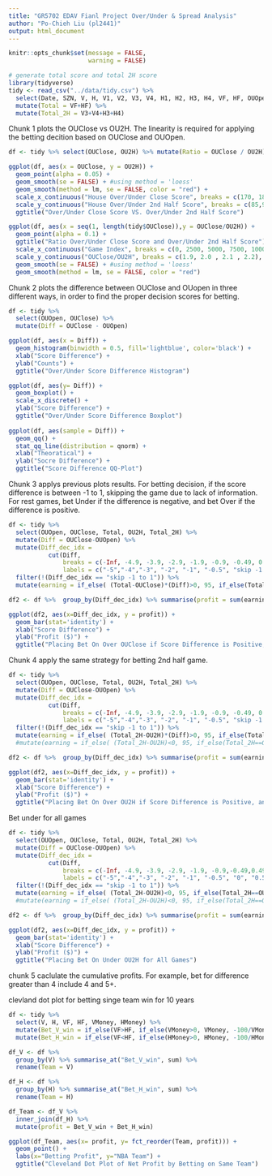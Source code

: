 ---
title: "GR5702 EDAV Fianl Project Over/Under & Spread Analysis"
author: "Po-Chieh Liu (pl2441)"
output: html_document
---

```{r setup, include=FALSE}
knitr::opts_chunk$set(message = FALSE,
                      warning = FALSE)
```



```{r}
# generate total score and total 2H score
library(tidyverse)
tidy <- read_csv("../data/tidy.csv") %>% 
  select(Date, SZN, V, H, V1, V2, V3, V4, H1, H2, H3, H4, VF, HF, OUOpen, OUClose, OU2H, VMoney, HMoney) %>% 
  mutate(Total = VF+HF) %>% 
  mutate(Total_2H = V3+V4+H3+H4) 
```

Chunk 1 plots the OUClose vs OU2H. The linearity is required for applying the betting decition based on OUClose and OUOpen.

```{r}
df <- tidy %>% select(OUClose, OU2H) %>% mutate(Ratio = OUClose / OU2H)

ggplot(df, aes(x = OUClose, y = OU2H)) +
  geom_point(alpha = 0.05) +
  geom_smooth(se = FALSE) + #using method = 'loess'
  geom_smooth(method = lm, se = FALSE, color = "red") + 
  scale_x_continuous("House Over/Under Close Score", breaks = c(170, 180, 190, 200, 210, 220, 230, 240), labels = c("170", "180", "190", "200", "210", "220", "230", "240")) +
  scale_y_continuous("House Over/Under 2nd Half Score", breaks = c(85,90,95,100,105,110,115,120), labels = c("85","90","95","100","105","110","115","120")) +
  ggtitle("Over/Under Close Score VS. Over/Under 2nd Half Score")

ggplot(df, aes(x = seq(1, length(tidy$OUClose)),y = OUClose/OU2H)) +
  geom_point(alpha = 0.1) +
  ggtitle("Ratio Over/Under Close Score and Over/Under 2nd Half Score") +
  scale_x_continuous("Game Index", breaks = c(0, 2500, 5000, 7500, 10000, 12500), labels = c("0", "2500", "5000", "7500", "10000", "12500")) +
  scale_y_continuous("OUClose/OU2H", breaks = c(1.9, 2.0 , 2.1 , 2.2), labels = c("1.9", "2.0" , "2.1" , "2.2")) +
  geom_smooth(se = FALSE) + #using method = 'loess'
  geom_smooth(method = lm, se = FALSE, color = "red") 
```

Chunk 2 plots the difference between OUClose and OUopen in three different ways, in order to find the proper decision scores for betting. 

```{r}
df <- tidy %>% 
  select(OUOpen, OUClose) %>%
  mutate(Diff = OUClose - OUOpen)

ggplot(df, aes(x = Diff)) +
  geom_histogram(binwidth = 0.5, fill='lightblue', color='black') +
  xlab("Score Difference") + 
  ylab("Counts") +
  ggtitle("Over/Under Score Difference Histogram")

ggplot(df, aes(y= Diff)) + 
  geom_boxplot() +
  scale_x_discrete() + 
  ylab("Score Difference") +
  ggtitle("Over/Under Score Difference Boxplot")
  
ggplot(df, aes(sample = Diff)) +
  geom_qq() +
  stat_qq_line(distribution = qnorm) +
  xlab("Theoratical") +
  ylab("Socre Difference") +
  ggtitle("Score Difference QQ-Plot")
```

Chunk 3 applys previous plots results. For betting decision, if the score difference is between -1 to 1, skipping the game due to lack of information. For rest games, bet Under if the difference is negative, and bet Over if the difference is positive.

```{r}
df <- tidy %>% 
  select(OUOpen, OUClose, Total, OU2H, Total_2H) %>%
  mutate(Diff = OUClose-OUOpen) %>% 
  mutate(Diff_dec_idx = 
           cut(Diff,
               breaks = c(-Inf, -4.9, -3.9, -2.9, -1.9, -0.9, -0.49, 0.49, 0.9, 1.9, 2.9, 3.9, 4.9, Inf), 
               labels = c("-5","-4","-3", "-2", "-1", "-0.5", "skip -1 to 1", "0.5", "1", "2","3", "4", "5"))) %>%
  filter(!(Diff_dec_idx == "skip -1 to 1")) %>%
  mutate(earning = if_else( (Total-OUClose)*(Diff)>0, 95, if_else(Total==OUClose, 0, -100) ) )

df2 <- df %>%  group_by(Diff_dec_idx) %>% summarise(profit = sum(earning)) %>% filter(as.numeric(Diff_dec_idx)>0)

ggplot(df2, aes(x=Diff_dec_idx, y = profit)) +
  geom_bar(stat='identity') +
  xlab("Score Difference") +
  ylab("Profit ($)") + 
  ggtitle("Placing Bet On Over OUClose if Score Difference is Positive, and Vice Versa")
```

Chunk 4 apply the same strategy for betting 2nd half game.

```{r}
df <- tidy %>% 
  select(OUOpen, OUClose, Total, OU2H, Total_2H) %>%
  mutate(Diff = OUClose-OUOpen) %>% 
  mutate(Diff_dec_idx = 
           cut(Diff,
               breaks = c(-Inf, -4.9, -3.9, -2.9, -1.9, -0.9, -0.49, 0.49, 0.9, 1.9, 2.9, 3.9, 4.9, Inf), 
               labels = c("-5","-4","-3", "-2", "-1", "-0.5", "skip -1 to 1", "0.5", "1", "2","3", "4", "5"))) %>%
  filter(!(Diff_dec_idx == "skip -1 to 1")) %>%
  mutate(earning = if_else( (Total_2H-OU2H)*(Diff)>0, 95, if_else(Total_2H==OU2H, 0, -100) ) )
  #mutate(earning = if_else( (Total_2H-OU2H)<0, 95, if_else(Total_2H==OU2H, 0, -100) ) )

df2 <- df %>%  group_by(Diff_dec_idx) %>% summarise(profit = sum(earning)) %>% filter(as.numeric(Diff_dec_idx)>0)

ggplot(df2, aes(x=Diff_dec_idx, y = profit)) +
  geom_bar(stat='identity') +
  xlab("Score Difference") +
  ylab("Profit ($)") + 
  ggtitle("Placing Bet On Over OU2H if Score Difference is Positive, and Vice Versa")
```

Bet under for all games

```{r}
df <- tidy %>% 
  select(OUOpen, OUClose, Total, OU2H, Total_2H) %>%
  mutate(Diff = OUClose-OUOpen) %>% 
  mutate(Diff_dec_idx = 
           cut(Diff,
               breaks = c(-Inf, -4.9, -3.9, -2.9, -1.9, -0.9,-0.49,0.49, 0.9, 1.9, 2.9, 3.9, 4.9, Inf), 
               labels = c("-5","-4","-3", "-2", "-1", "-0.5", "0", "0.5", "1", "2","3", "4", "5"))) %>%
  filter(!(Diff_dec_idx == "skip -1 to 1")) %>%
  mutate(earning = if_else( (Total_2H-OU2H)<0, 95, if_else(Total_2H==OU2H, 0, -100) ) )
  #mutate(earning = if_else( (Total_2H-OU2H)<0, 95, if_else(Total_2H==OU2H, 0, -100) ) )

df2 <- df %>%  group_by(Diff_dec_idx) %>% summarise(profit = sum(earning)) %>% filter(as.numeric(Diff_dec_idx)>0)

ggplot(df2, aes(x=Diff_dec_idx, y = profit)) +
  geom_bar(stat='identity') +
  xlab("Score Difference") +
  ylab("Profit ($)") + 
  ggtitle("Placing Bet On Under OU2H for All Games")
```

chunk 5 caclulate the cumulative profits. For example, bet for difference greater than 4 include 4 and 5+.

clevland dot plot for betting singe team win for 10 years



```{r}
df <- tidy %>% 
  select(V, H, VF, HF, VMoney, HMoney) %>%
  mutate(Bet_V_win = if_else(VF>HF, if_else(VMoney>0, VMoney, -100/VMoney*100), if_else(VF<HF, -100, 0))) %>%
  mutate(Bet_H_win = if_else(VF<HF, if_else(HMoney>0, HMoney, -100/HMoney*100), if_else(VF>HF, -100, 0)))

df_V <- df %>%
  group_by(V) %>% summarise_at("Bet_V_win", sum) %>%
  rename(Team = V)

df_H <- df %>%
  group_by(H) %>% summarise_at("Bet_H_win", sum) %>%
  rename(Team = H)

df_Team <- df_V %>% 
  inner_join(df_H) %>%
  mutate(profit = Bet_V_win + Bet_H_win)

ggplot(df_Team, aes(x= profit, y= fct_reorder(Team, profit))) +
  geom_point() +
  labs(x="Betting Profit", y="NBA Team") +
  ggtitle("Cleveland Dot Plot of Net Profit by Betting on Same Team")
```
